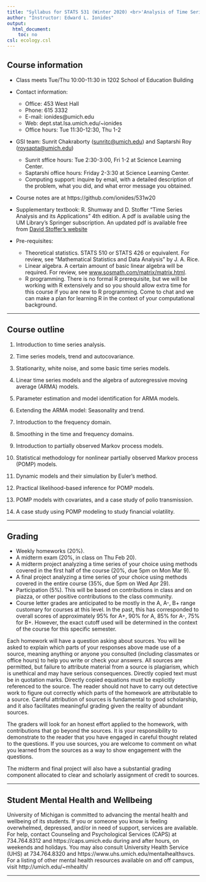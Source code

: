 ```yaml
---
title: "Syllabus for STATS 531 (Winter 2020) <br>'Analysis of Time Series'"
author: "Instructor: Edward L. Ionides"
output:
  html_document:
    toc: no
csl: ecology.csl
---
```


## Course information

* Class meets Tue/Thu 10:00-11:30 in 1202 School of Education Building

* Contact information:
    + Office: 453 West Hall 
    + Phone: 615 3332 
    + E-mail: ionides@umich.edu 
    + Web: dept.stat.lsa.umich.edu/~ionides
    + Office hours: Tue 11:30-12:30, Thu 1-2

    
* GSI team: Sunrit Chakraborty (<sunritc@umich.edu>) and Saptarshi Roy (<roysapta@umich.edu>)
    + Sunrit sffice hours: Tue 2:30-3:00, Fri 1-2 at Science Learning Center.
    + Saptarshi office hours: Friday 2-3:30 at Science Learning Center.
    + Computing support: inquire by email, with a detailed description of the problem, what you did, and what error message you obtained.


* Course notes are at https://github.com/ionides/531w20

* Supplementary textbook: R. Shumway and D. Stoffer "Time Series Analysis and its Applications" 4th edition. 
A pdf is available using the UM Library's Springer subscription.
An updated pdf is available free from [David Stoffer's website](http://www.stat.pitt.edu/stoffer/tsa4/tsa4.pdf)

* Pre-requisites:
    + Theoretical statistics. STATS 510 or STATS 426 or equivalent. For review, see "Mathematical Statistics and Data Analysis" by J. A. Rice. 
    + Linear algebra. A certain amount of basic linear algebra will be required. For review, see 
[www.sosmath.com/matrix/matrix.html](http://www.sosmath.com/matrix/matrix.html).
    + R programming. There is no formal R prerequisite, but we will be working with R extensively and so you should allow extra time for this course if you are new to R programming. Come to chat and we can make a plan for learning R in the context of your computational background.

-----------



## Course outline


1. Introduction to time series analysis.

2. Time series models, trend and autocovariance.

3. Stationarity, white noise, and some basic time series models.

4. Linear time series models and the algebra of autoregressive moving average (ARMA) models.

5. Parameter estimation and model identification for ARMA models.

6. Extending the ARMA model: Seasonality and trend.

7. Introduction to the frequency domain.

8. Smoothing in the time and frequency domains.

9. Introduction to partially observed Markov process models.

10. Statistical methodology for nonlinear partially observed Markov process (POMP) models.

11. Dynamic models and their simulation by Euler’s method.

12. Practical likelihood-based inference for POMP models.

13. POMP models with covariates, and a case study of polio transmission.

14.  A case study using POMP modeling to study financial volatility.

--------------


##  Grading

* Weekly homeworks (20\%).
* A midterm exam (20\%, in class on Thu Feb 20).
* A midterm project analyzing a time series of your choice using methods covered in the first half of the course (20\%, due 5pm on Mon Mar 9). 
* A final project analyzing a time series of your choice using methods covered in the entire course (35\%, due 5pm on Wed Apr 29). 
* Participation (5\%). This will be based on contributions in class and on piazza, or other positive contributions to the class community.
* Course letter grades are anticipated to be mostly in the A, A-, B+ range customary for courses at this level. In the past, this has corresponded to overall scores of approximately 95% for A+, 90% for A, 85% for A-, 75% for B+. However, the exact cutoff used will be determined in the context of the course for this specific semester.

Each homework will have a question asking about sources. You will be asked to explain which parts of your responses above made use of a source, meaning anything or anyone you consulted (including classmates or office hours) to help you write or check your answers. All sources are permitted, but failure to attribute material from a source is plagiarism, which is unethical and may have serious consequences. Directly copied text must be in quotation marks. Directly copied equations must be explicitly referenced to the source. The reader should not have to carry out detective work to figure out correctly which parts of the homework are attributable to a source. Careful attribution of sources is fundamental to good scholarship, and it also facilitates meaningful grading given the reality of abundant sources.

The graders will look for an honest effort applied to the homework, with contributions that go beyond the sources. It is your responsibility to demonstrate to the reader that you have engaged in careful thought related to the questions. If you use sources, you are welcome to comment on what you learned from the sources as a way to show engagement with the questions.

The midterm and final project will also have a substantial grading component allocated to clear and scholarly assignment of credit to sources.

----

## Student Mental Health and Wellbeing

University of Michigan is committed to advancing the mental health and wellbeing of its students. If you or someone you know is feeling overwhelmed, depressed, and/or in need of support, services are available. For help, contact Counseling and Psychological Services (CAPS) at 734.764.8312 and  https://caps.umich.edu during and after hours, on weekends and holidays. You may also consult University Health Service (UHS) at 734.764.8320 and https://www.uhs.umich.edu/mentalhealthsvcs. For a listing of other mental health resources available on and off campus, visit http://umich.edu/~mhealth/

----------


